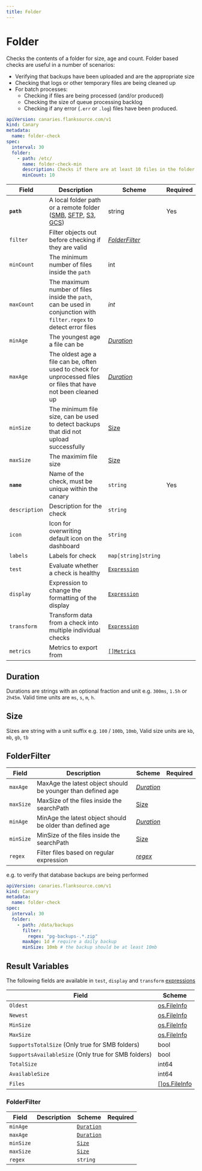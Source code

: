 ```yaml
---
title: Folder
---
```


# <Icon name="smb" /> Folder

Checks the contents of a folder for size, age and count. Folder based checks are useful in a number of scenarios:

* Verifying that backups have been uploaded and are the appropriate size
* Checking that logs or other temporary files are being cleaned up
* For batch processes:
  * Checking if files are being processed (and/or produced)
  * Checking the size of queue processing backlog
  * Checking if any error (`.err` or `.log`) files have been produced.

```yaml title="folder-check.yaml"
apiVersion: canaries.flanksource.com/v1
kind: Canary
metadata:
  name: folder-check
spec:
  interval: 30
  folder:
    - path: /etc/
      name: folder-check-min
      description: Checks if there are at least 10 files in the folder
      minCount: 10
```

| Field      | Description                                                  | Scheme                          | Required |
| ---------- | ------------------------------------------------------------ | ------------------------------- | -------- |
| **`path`** | A local folder path or a remote folder ([SMB](smb), [SFTP](sftp), [S3](s3-bucket), [GCS](gcs-bucket)) | string                          | Yes      |
| `filter`   | Filter objects out before checking if they are valid         | [*FolderFilter*](#folderfilter) |          |
| `minCount` | The minimum number of files inside the `path`                | int                             |          |
| `maxCount` | The maximum number of files inside the `path`, can be used in conjunction with `filter.regex` to detect error files | *int*                           |          |
| `minAge`   | The youngest age a file can be                               | [*Duration*](#duration)         |          |
| `maxAge`   | The oldest age a file can be, often used to check for unprocessed files or files that have not been cleaned up | [*Duration*](#duration)         |          |
| `minSize`  | The minimum file size, can be used to detect backups that did not upload successfully | [Size](#size)                   |          |
| `maxSize`  | The maximim file size                                        | [Size](#size)                   |          |
| **`name`**    | Name of the check, must be unique within the canary         | `string`                                     | Yes      |
| `description` | Description for the check                                   | `string`                                     |          |
| `icon`        | Icon for overwriting default icon on the dashboard          | `string`                                     |          |
| `labels`      | Labels for check                                            | `map[string]string`                          |          |
| `test`        | Evaluate whether a check is healthy                         | [`Expression`](../concepts/health-evaluation)  |          |
| `display`     | Expression to change the formatting of the display          | [`Expression`](../concepts/display-formatting) |          |
| `transform`   | Transform data from a check into multiple individual checks | [`Expression`](../concepts/transforms)          |          |
| `metrics`     | Metrics to export from                                      | [`[]Metrics`](../concepts/metrics-exporter)    |          |

## Duration

Durations are strings with an optional fraction and unit e.g.  `300ms`, `1.5h` or `2h45m`. Valid time units are `ms`, `s`, `m`, `h`.

## Size

Sizes are string with a unit suffix e.g. `100` / `100b`, `10mb`, Valid size units are `kb`, `mb`, `gb`, `tb`

## FolderFilter

| Field     | Description                                                 | Scheme                                               | Required |
| --------- | ----------------------------------------------------------- | ---------------------------------------------------- | -------- |
| `maxAge`  | MaxAge the latest object should be younger than defined age | [*Duration*](#duration)                              |          |
| `maxSize` | MaxSize of the files inside the searchPath                  | [Size](#size)                                        |          |
| `minAge`  | MinAge the latest object should be older than defined age   | [*Duration*](#duration)                              |          |
| `minSize` | MinSize of the files inside the searchPath                  | [Size](#size)                                        |          |
| `regex`   | Filter files based on regular expression                    | *[regex](https://github.com/google/re2/wiki/Syntax)* |          |

e.g. to verify that database backups are being performed

```yaml title="postgres-backup-check.yaml"
apiVersion: canaries.flanksource.com/v1
kind: Canary
metadata:
  name: folder-check
spec:
  interval: 30
  folder:
    - path: /data/backups
      filter:
        regex: "pg-backups-.*.zip"
      maxAge: 1d # require a daily backup
      minSize: 10mb # the backup should be at least 10mb
```

## Result Variables

The following fields are available in `test`, `display` and `transform` [expressions](../concepts/expressions)

| Field                 | Scheme                                             |
| --------------------- | -------------------------------------------------- |
| `Oldest`                | [os.FileInfo](https://pkg.go.dev/io/fs#FileInfo)   |
| `Newest`                | [os.FileInfo](https://pkg.go.dev/io/fs#FileInfo)   |
| `MinSize`               | [os.FileInfo](https://pkg.go.dev/io/fs#FileInfo)   |
| `MaxSize`               | [os.FileInfo](https://pkg.go.dev/io/fs#FileInfo)   |
| `SupportsTotalSize` (Only true for SMB folders) | bool                                               |
| `SupportsAvailableSize` (Only true for SMB folders) | bool                                               |
| `TotalSize`             | int64                                              |
| `AvailableSize`         | int64                                              |
| `Files`                 | [[]os.FileInfo](https://pkg.go.dev/io/fs#FileInfo) |

### FolderFilter

| Field     | Description | Scheme                  | Required |
| --------- | ----------- | ----------------------- | -------- |
| `minAge`  |             | [`Duration`](#duration) |          |
| `maxAge`  |             | [`Duration`](#duration) |          |
| `minSize` |             | [`Size`](#size)         |          |
| `maxSize` |             | [`Size`](#size)         |          |
| `regex`   |             | `string`                |          |
